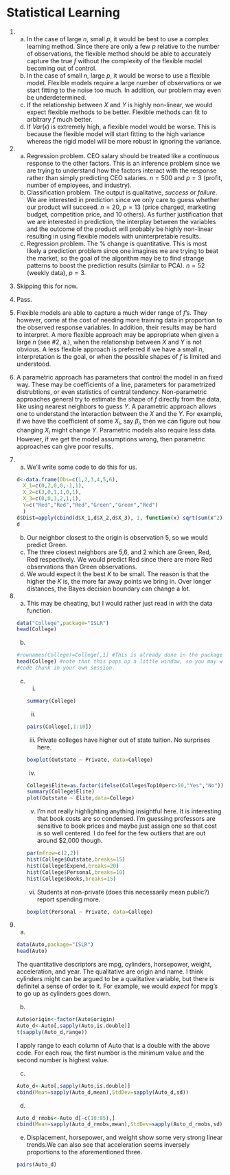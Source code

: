 # Statistical Learning {#intro}

1. 
    (a) In the case of large $n$, small $p$, it would be best to use a complex learning method. Since there are only a few $p$ relative to the number of observations, the flexible method should be able to accurately capture the true $f$ without the complexity of the flexible model becoming out of control.
    (b) In the case of small $n$, large $p$, it would be worse to use a flexible model. Flexible models require a large number of observations or we start fitting to the noise too much. In addition, our problem may even be underdetermined.
    (c) If the relationship between $X$ and $Y$ is highly non-linear, we would expect flexible methods to be better. Flexible methods can fit to arbitrary $f$ much better.
    (d) If $Var(\epsilon)$ is extremely high, a flexible model would be worse. This is because the flexible model will start fitting to the high variance whereas the rigid model will be more robust in ignoring the variance.
    
2. 
    (a) Regression problem. CEO salary should be treated like a continuous response to the other factors. This is an inference problem since we are trying to understand how the factors interact with the response rather than simply predicting CEO salaries. $n=500$ and $p=3$ (profit, number of employees, and industry).
    (b) Classification problem. The output is qualitative, *success* or *failure*. We are interested in prediction since we only care to guess whether our product will succeed. $n=20$, $p=13$ (price charged, marketing budget, competition price, and 10 others). As further justification that we are interested in prediction, the interplay between the variables and the outcome of the product will probably be highly non-linear resulting in using flexible models with uninterpretable results. 
    (c) Regression problem. The % change is quantitative. This is most likely a prediction problem since one imagines we are trying to beat the market, so the goal of the algorithm may be to find strange patterns to boost the prediction results (similar to PCA). $n=52$ (weekly data), $p=3$.
    
3. Skipping this for now.

4. Pass.

5. Flexible models are able to capture a much wider range of $f$'s. They however, come at the cost of needing more training data in proportion to the observed response variables. In addition, their results may be hard to interpret. A more flexible approach may be appropriate when given a large $n$ (see #2, a.), when the relationship between $X$ and $Y$ is not obvious. A less flexible approach is preferred if we have a small $n$, interpretation is the goal, or when the possible shapes of $f$ is limited and understood.

6. A parametric approach has parameters that control the model in an fixed way. These may be coefficients of a line, parameters for parametrized distrubtions, or even statistics of central tendency. Non-parametric approaches general try to estimate the shape of $f$ directly from the data, like using nearest neighbors to guess $Y$. A parametric approach allows one to understand the interaction between the $X$ and the $Y$. For example, if we have the coefficient of some $X_i$, say $\beta_i$, then we can figure out how changing $X_i$ might change $Y$. Parametric models also require less data. However, if we get the model assumptions wrong, then parametric approaches can give poor results.

7. 
    (a) We'll write some code to do this for us.
    ```r
d<-data.frame(Obs=c(1,2,3,4,5,6),
      X_1=c(0,2,0,0,-1,1),
      X_2=c(3,0,1,1,0,1),
      X_3=c(0,0,3,2,1,1),
      Y=c("Red","Red","Red","Green","Green","Red")
      )
d$Dist=apply(cbind(d$X_1,d$X_2,d$X_3), 1, function(x) sqrt(sum(x^2)))
d
    ```
    (b) Our neighbor closest to the origin is observation 5, so we would predict Green.
    (c) The three closest neighbors are 5,6, and 2 which are Green, Red, Red respectively. We would predict Red since there are more Red observations than Green observations.
    (d) We would expect it the best $K$ to be small. The reason is that the higher the $K$ is, the more far away points we bring in. Over longer distances, the Bayes decision boundary can change a lot.
    
8. 
    (a) This may be cheating, but I would rather just read in with the data function.
    ```r
    data("College",package="ISLR")
    head(College)
    ```
    (b)
    ```r
    #rownames(College)=College[,1] #This is already done in the package data set.
    head(College) #note that this pops up a little window, so you may want to run this
    #code chunk in your own session.
    ```
    (c)
        i.
        ```r
        summary(College)
        ```
        ii.
        ```r
        pairs(College[,1:10])
        ```
        iii. Private colleges have higher out of state tuition. No surprises here.
        ```r
        boxplot(Outstate ~ Private, data=College)
        ```
        iv. 
        ```r
        College$Elite=as.factor(ifelse(College$Top10perc>50,"Yes","No"))
        summary(College$Elite)
        plot(Outstate ~ Elite,data=College)
        ```
        v. I'm not really highlighting anything insightful here. It is interesting that book costs are so condensed. I'm guessing professors are sensitive to book prices and maybe just assign one so that cost is so well centered. I do feel for the few outliers that are out around $2,000 though. 
        ```r
        par(mfrow=c(2,2))
        hist(College$Outstate,breaks=15)
        hist(College$Expend,breaks=20)
        hist(College$Personal,breaks=10)
        hist(College$Books,breaks=15)
        ```
        vi. Students at non-private (does this necessarily mean public?) report spending more.
        ```r
        boxplot(Personal ~ Private, data=College)
        ```
9.
    a. 
    ```r
    data(Auto,package="ISLR")
    head(Auto)
    ```
    The quantitative descriptors are mpg, cylinders, horsepower, weight, acceleration, and year. The qualitative are origin and name. I think cylinders might can be argued to be a qualitative variable, but there is definitel a sense of order to it. For example, we would _expect_ for mpg's to go up as cylinders goes down.
    b. 
    ```r
    Auto$origin<-factor(Auto$origin)
    Auto_d<-Auto[,sapply(Auto,is.double)]
    t(sapply(Auto_d,range))
    ```
    I apply range to each column of Auto that is a double with the above code. For each row, the first number is the minimum value and the second number is highest value. 
    c. 
    ```r
    Auto_d<-Auto[,sapply(Auto,is.double)]
    cbind(Mean=sapply(Auto_d,mean),StdDev=sapply(Auto_d,sd))
    ```
    d.
    ```r
    Auto_d_rmobs<-Auto_d[-c(10:85),]
    cbind(Mean=sapply(Auto_d_rmobs,mean),StdDev=sapply(Auto_d_rmobs,sd))
    ```
    e. Displacement, horsepower, and weight show some very strong linear trends.We can also see that acceleration seems inversely proportions to the aforementioned three. 
    ```r
    pairs(Auto_d)
    ```